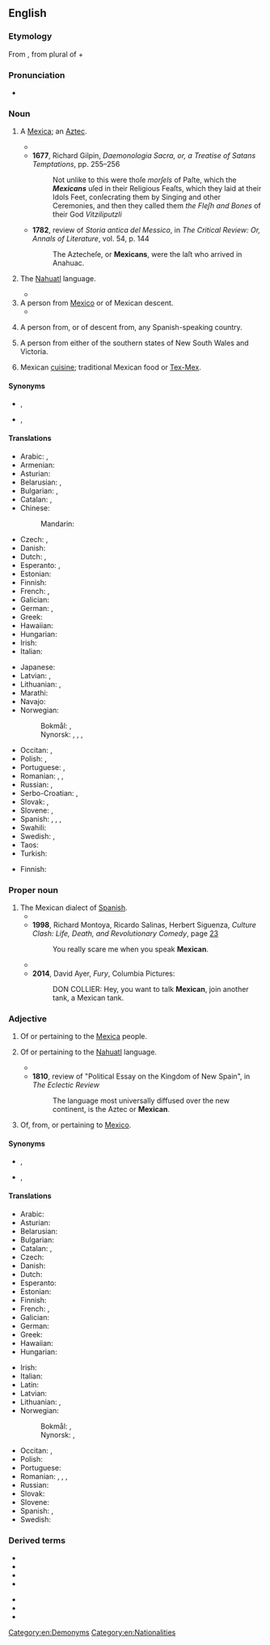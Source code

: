 {{also|mexican}}
{{wikipedia}}
==English==

===Etymology===
From {{etyl|es|en}} {{m|es|mexicano}}, from {{etyl|nah|en}} {{m|nah|mexihcah|mēxihcah}} plural of {{m|nah|mexihcatl|mēxihcatl|a [[Mexica]]}} + {{m|es|-ano||[[-an]]}}

===Pronunciation===
* {{IPA|/ˈmɛks.ɪ.kən/|lang=en}}

===Noun===
{{en-noun}}

# {{lb|en|obsolete}} A [[Mexica]]; an [[Aztec]].
#* {{quote-text|year=1660|author=[[w:Joseph Hall (bishop)|Joseph Hall]]|title=The Shaking of the Olive-Tree|page=260|passage=Surely, nature it ſelf calls to us for this reſpect to a deity, even the very ſavage Indians may teach us this point of religion; amongſt whom we find the '''''Mexicans''''', a people that had never had any intercourſe with the other three parts of the World, Eminent in this kinde; what ſumptuous, and ſtately Temples had they erected to their Devils: How did they enrich their miſ-called Gods with Magazins of their treaſure?}}
#* '''1677''', Richard Gilpin, ''Daemonologia Sacra, or, a Treatise of Satans Temptations'', pp. 255&ndash;256
#*: Not unlike to this were thoſe ''morſels'' of Paſte, which the '''''Mexicans''''' uſed in their Religious Feaſts, which they laid at their Idols Feet, conſecrating them by Singing and other Ceremonies, and then they called them ''the Fleſh and Bones'' of their God ''Vitziliputzli''
#* '''1782''', review of ''Storia antica del Messico'', in ''The Critical Review: Or, Annals of Literature'', vol. 54, p. 144
#*: The Aztecheſe, or '''Mexicans''', were the laſt who arrived in Anahuac.
# {{lb|en|obsolete}} The [[Nahuatl]] language.
#* {{quote-text|year=1856|author=Arthur Helps|title=The Spanish Conquest in America|volume=2|page=239|passage=Painala was in the Mexican province of Coatzacualco: she was accordingly able to speak '''Mexican'''.}}
# A person from [[Mexico]] or of Mexican descent.
#* {{quote-journal
|date=October 15, 2011
|author=Phil McNulty
|title=Liverpool 1 - 1 Man Utd
|work=BBC Sport
|url=http://news.bbc.co.uk/sport2/hi/football/15225853.stm
|page=
|passage=The '''Mexican''' levelled nine minutes from time after Steven Gerrard, making his first start since undergoing groin surgery in April, put Liverpool ahead with a 68th-minute free-kick.}}
# {{lb|en|US|slang|offensive}} A person from, or of descent from, any Spanish-speaking country.
# {{lb|en|Australia|slang|Queensland}} A person from either of the southern states of New South Wales and Victoria.
# {{lb|en|uncountable}} Mexican [[cuisine]]; traditional Mexican food or [[Tex-Mex]].
#:{{usex|en|I'm hungry, want to go out for '''Mexican'''?}}

====Synonyms====
* {{sense|Mexica}} {{l|en|Mexica}}, {{l|en|Aztec}}
* {{sense|language}} {{l|en|Nahuatl}}, {{l|en|Aztec}}

====Translations====
{{trans-see|Mexica}}

{{trans-see|Nahuatl language|Nahuatl}}

{{trans-top|person from Mexico or of Mexican descent}}
* Arabic: {{t|ar|مَكْسِيكِيّ|m}}, {{t|ar|مَكْسِيكِيَّة|f}}
* Armenian: {{t|hy|մեքսիկացի|sc=Armn}}
* Asturian: {{t+|ast|mexicanu|m}}
* Belarusian: {{t|be|мексіка́нец|m|sc=Cyrl}}, {{t|be|мексіка́нка|f|sc=Cyrl}}
* Bulgarian: {{t|bg|мексиканец|m|sc=Cyrl}}, {{t|bg|мексиканка|f|sc=Cyrl}}
* Catalan: {{t|ca|mexicà|m}}, {{t|ca|mexicana|f}}
* Chinese:
*: Mandarin: {{t+|cmn|墨西哥人|tr=Mòxīgērén|sc=Hani}}
* Czech: {{t+|cs|Mexičan|m}}, {{t+|cs|Mexičanka|f}}
* Danish: {{t|da|mexicaner}}
* Dutch: {{t+|nl|Mexicaan|m}}, {{t+|nl|Mexicaanse|f}}
* Esperanto: {{t|eo|meksikiano}}, {{t|eo|meksikianino}} {{qualifier|woman}}
* Estonian: {{t|et|mehhiklane}}
* Finnish: {{t+|fi|meksikolainen}}
* French: {{t+|fr|Mexicain|m}}, {{t+|fr|Mexicaine|f}}
* Galician: {{t|gl|mexicano|m}}
* German: {{t+|de|Mexikaner|m}}, {{t+|de|Mexikanerin|f}}
* Greek: {{t+|el|Μεξικανός|m}}
* Hawaiian: {{t|haw|Mekiko}}
* Hungarian: {{t+|hu|mexikói}}
* Irish: {{t|ga|Meicsiceach|m}}
* Italian: {{t+|it|messicano}}
{{trans-mid}}
* Japanese: {{t|ja|メキシコ人|tr=Mekishiko-jin}}
* Latvian: {{t|lv|meksikānis|m}}, {{t|lv|meksikāniete|f}}
* Lithuanian: {{t+|lt|meksikietis|m}}, {{t+|lt|meksikietė|f}}
* Marathi: {{t|mr|मेक्सिकन|tr=meksikana|sc=Deva}}
* Navajo: {{t|nv|Naakáí dinéʼiʼ}}
* Norwegian:
*: Bokmål: {{t|nb|mexicaner|m}}, {{t+|nb|meksikaner|m}}
*: Nynorsk: {{t+|nn|mexican|m}}, {{t+|nn|mexicanar|m}}, {{t+|nn|meksikan|m}}, {{t+|nn|meksikanar|m}}
* Occitan: {{t|oc|mexican|m}}, {{t|oc|mexicana|f}}
* Polish: {{t+|pl|Meksykanin|m-pr}}, {{t+|pl|Meksykanka|f}}
* Portuguese: {{t+|pt|mexicano|m}}, {{t|pt|mexicana|f}}
* Romanian: {{t+|ro|mexican|m}}, {{t+|ro|mexicană|f}}, {{t|ro|mexicancă|f}}
* Russian: {{t+|ru|мексика́нец|m}}, {{t+|ru|мексика́нка|f}}
* Serbo-Croatian: {{t+|sh|Meksikanac|m}}, {{t|sh|Meksikanka|f}}
* Slovak: {{t|sk|Mexičan|m}}, {{t|sk|Mexičanka|f}}
* Slovene: {{t|sl|Mehičan|m}}, {{t|sl|Mehičanka|f}}
* Spanish: {{t+|es|mexicano}}, {{t+|es|mejicano|m}}, {{t+|es|mexicana}}, {{t+|es|mejicana|f}}
* Swahili: {{t+|sw|Mmeksiko}}
* Swedish: {{qualifier|male or neutral}} {{t+|sv|mexikan|c}}, {{qualifier|female}} {{t+|sv|mexikanska|c}}
* Taos: {{t|twf|kwę́na}}
* Turkish: {{t+|tr|Meksikalı}}
{{trans-bottom}}

{{trans-top|person of any Spanish-speaking country}}
* Finnish: {{t+|fi|latino}} {{qualifier|from Americas only}}
{{trans-mid}}
{{trans-bottom}}

{{trans-see|Mexican dialect of Spanish|Mexican Spanish}}

===Proper noun===
{{en-proper noun|-}}
# The Mexican dialect of [[Spanish]].
#* {{quote-text|year=1970|author=Stan Steiner|title=La raza: the Mexican Americans|page=224|passage="You see, I never learned to speak Spanish, but speak '''Mexican''' fluently," he says disarmingly.}}
#* '''1998''', Richard Montoya, Ricardo Salinas, Herbert Siguenza, ''Culture Clash: Life, Death, and Revolutionary Comedy'', page [http://books.google.com/books?id=-1KilWXcLOQC&pg=PA23&dq=speak+mexican&lr=&ei=vAi4SMWIHIHaygSZ_pzHBA&sig=ACfU3U2yOrvwXAizs7qPJEcGcBBdfonzEw 23]
#*: You really scare me when you speak '''Mexican'''.
#* {{quote-text|year=2000|author=Ben K. Green|title=The Village Horse Doctor: West of the Pecos|page=87|passage=I didn't speak much '''Mexican''', but I savvied a lot more than I could speak and picked the word banditos out of their conversation.}}
#* '''2014''', David Ayer, ''Fury'', Columbia Pictures:
#*:DON COLLIER: Hey, you want to talk '''Mexican''', join another tank, a Mexican tank.
===Adjective===
{{en-adj}}

# {{lb|en|obsolete}} Of or pertaining to the [[Mexica]] people.
# {{lb|en|obsolete}} Of or pertaining to the [[Nahuatl]] language.
#* {{quote-text|year=1795|author=W. Winterbotham|title=An Historical, Geographical, Commercial, and Philosophical View of the American United States|volume=4|page=87|passage=The principal grain of Mexico, before the introduction of thoſe from Europe, was maize, in the '''Mexican''' language called tluolli, of which there were ſeveral kinds, different in ſize, weight, colour, and taſte.}}
#* '''1810''', review of "Political Essay on the Kingdom of New Spain", in ''The Eclectic Review''
#*: The language most universally diffused over the new continent, is the Aztec or '''Mexican'''.
# Of, from, or pertaining to [[Mexico]].

====Synonyms====
* {{sense|people}} {{l|en|Mexica}}, {{l|en|Aztec}}
* {{sense|language}} {{l|en|Nahuatl}}, {{l|en|Aztec}}

====Translations====
{{trans-see|of or pertaining to the Mexica people|Mexica}}

{{trans-see|of or pertaining to Nahuatl language|Nahuatl}}

{{trans-top|of or pertaining to Mexico}}
* Arabic: {{t|ar|مَكْسِيكِيّ}}
* Asturian: {{t+|ast|mexicanu}}
* Belarusian: {{t|be|мексіка́нскі|m|sc=Cyrl}}
* Bulgarian: {{t|bg|мексикански|sc=Cyrl}}
* Catalan: {{t|ca|mexicà|m}}, {{t|ca|mexicana|f}}
* Czech: {{t+|cs|mexický|m}}
* Danish: {{t|da|mexicansk}}
* Dutch: {{t+|nl|Mexicaans}}
* Esperanto: {{t|eo|meksikia}}
* Estonian: {{t|et|mehhiko}}
* Finnish: {{t+|fi|meksikolainen}}
* French: {{t+|fr|mexicain|m}}, {{t+|fr|mexicaine|f}}
* Galician: {{t|gl|mexicano}}
* German: {{t+|de|mexikanisch}}
* Greek: {{t+|el|μεξικάνικος|m|sc=Grek}}
* Hawaiian: {{t|haw|Mekiko}}
* Hungarian: {{t+|hu|mexikói}}
{{trans-mid}}
* Irish: {{t|ga|Meicsiceach}}
* Italian: {{t+|it|messicano}}
* Latin: {{t|la|Mexicanensis|m|f}}
* Latvian: {{t|lv|meksikāņu}}
* Lithuanian: {{t|lt|meksikietiškas}}, {{t|lt|meksikiečių}}
* Norwegian:
*: Bokmål: {{t|nb|mexicansk}}, {{t|nb|meksikansk}}
*: Nynorsk: {{t+|nn|mexicansk}}, {{t+|nn|meksikansk}}
* Occitan: {{t|oc|mexican|m}}, {{t|oc|mexicana|f}}
* Polish: {{t+|pl|meksykański}}
* Portuguese: {{t+|pt|mexicano}}
* Romanian: {{t+|ro|mexican|m}}, {{t+|ro|mexicană|f}}, {{t|ro|mexicani|m-p}}, {{t|ro|mexicane|f-p}}
* Russian: {{t+|ru|мексика́нский}}
* Slovak: {{t+|sk|mexický}}
* Slovene: {{t+|sl|mehiški}}
* Spanish: {{t+|es|mexicano}}, {{t+|es|mejicano}}
* Swedish: {{t+|sv|mexikansk}}
{{trans-bottom}}

===Derived terms===
{{top2}}
* {{l|en|Mexican breakfast}}
* {{l|en|Mexican jumping bean}}
* {{l|en|Mexican poppy}}
* {{l|en|Mexican stocks}}
{{mid2}}
* {{l|en|Mexican standoff}}
* {{l|en|Mexican tea}}
* {{l|en|Mexican wave}}
{{bottom}}

[[Category:en:Demonyms]]
[[Category:en:Nationalities]]